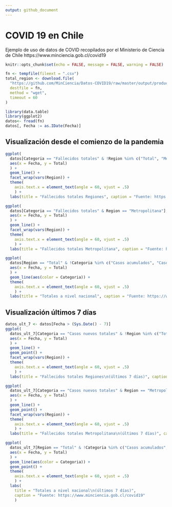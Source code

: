 ```yaml
---
output: github_document
---
```


# COVID 19 en Chile

Ejemplo de uso de datos de COVID recopilados por el Ministerio de Ciencia de Chile https://www.minciencia.gob.cl/covid19

```r
knitr::opts_chunk$set(echo = FALSE, message = FALSE, warning = FALSE)
```

```r
fn <- tempfile(fileext = ".csv")
total_region <- download.file(
  "https://github.com/MinCiencia/Datos-COVID19/raw/master/output/producto3/TotalesPorRegion_std.csv",
  destfile = fn,
  method = "wget",
  timeout = 60
)

library(data.table)
library(ggplot2)
datos<- fread(fn)
datos[, Fecha := as.IDate(Fecha)]
```

## Visualización desde el comienzo de la pandemia

```r
ggplot(
  datos[Categoria == "Fallecidos totales" & !Region %in% c("Total", "Metropolitana")],
  aes(x = Fecha, y = Total)
  ) +
  geom_line() +
  facet_wrap(vars(Region)) +
  theme(
    axis.text.x = element_text(angle = 60, vjust = .5)
    ) +
  labs(title = "Fallecidos totales Regiones", caption = "Fuente: https://www.minciencia.gob.cl/covid19")

ggplot(
  datos[Categoria == "Fallecidos totales" & Region == "Metropolitana"],
  aes(x = Fecha, y = Total)
  ) +
  geom_line() +
  facet_wrap(vars(Region)) +
  theme(
    axis.text.x = element_text(angle = 60, vjust = .5)
    ) +
  labs(title = "Fallecidos totales Metropolitana", caption = "Fuente: https://www.minciencia.gob.cl/covid19")
```


```r
ggplot(
  datos[Region == "Total" & !Categoria %in% c("Casos acumulados", "Casos confirmados recuperados", "Casos probables acumulados")],
  aes(x = Fecha, y = Total)
  ) +
  geom_line(aes(color = Categoria)) +
  theme(
    axis.text.x = element_text(angle = 60, vjust = .5)
    ) +
  labs(title = "Totales a nivel nacional", caption = "Fuente: https://www.minciencia.gob.cl/covid19")
```

## Visualización últimos 7 días

```r
datos_ult_7 <- datos[Fecha > (Sys.Date() - 7)]
ggplot(
  datos_ult_7[Categoria == "Casos nuevos totales" & !Region %in% c("Total", "Metropolitana")],
  aes(x = Fecha, y = Total)
  ) +
  geom_line() +
  geom_point() +
  facet_wrap(vars(Region)) +
  theme(
    axis.text.x = element_text(angle = 60, vjust = .5)
    ) +
  labs(title = "Fallecidos totales Regiones\n(últimos 7 días)", caption = "Fuente: https://www.minciencia.gob.cl/covid19")

ggplot(
  datos_ult_7[Categoria == "Casos nuevos totales" & Region == "Metropolitana"],
  aes(x = Fecha, y = Total)
  ) +
  geom_line() +
  geom_point() +
  facet_wrap(vars(Region)) +
  theme(
    axis.text.x = element_text(angle = 60, vjust = .5)
    ) +
  labs(title = "Fallecidos totales Metropolitana\n(últimos 7 días)", caption = "Fuente: https://www.minciencia.gob.cl/covid19")
```


```r
ggplot(
  datos_ult_7[Region == "Total" & !Categoria %in% c("Casos acumulados", "Casos confirmados recuperados", "Casos probables acumulados")],
  aes(x = Fecha, y = Total)
  ) +
  geom_line(aes(color = Categoria)) +
  geom_point() +
  theme(
    axis.text.x = element_text(angle = 60, vjust = .5)
    ) +
  labs(
    title = "Totales a nivel nacional\n(últimos 7 días)",
    caption = "Fuente: https://www.minciencia.gob.cl/covid19"
    )
```
